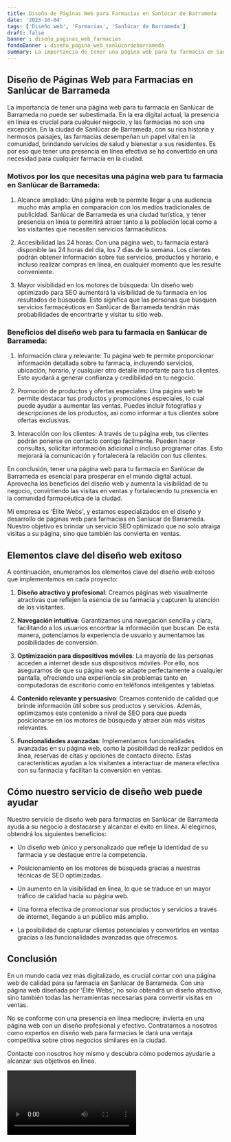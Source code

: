 ```yaml
---
title: Diseño de Páginas Web para Farmacias en Sanlúcar de Barrameda
date: '2023-10-04'
tags: ['Diseño web', 'Farmacias', 'Sanlúcar de Barrameda']
draft: false
banner : diseño_paginas_web_farmacias
fondoBanner : diseño_pagina_web_sanlúcardebarrameda
summary: La importancia de tener una página web para tu farmacia en Sanlúcar de Barrameda no puede ser subestimada. En la era digital actual, la presencia en línea es crucial para cualquier negocio, y las farmacias no son una excepción. En la ciudad de Sanlúcar de Barrameda, con su rica historia y hermosos paisajes, las farmacias desempeñan un papel vital en la comunidad, brindando servicios de salud y bienestar a sus residentes. Es por eso que tener una presencia en línea efectiva se ha convertido en una necesidad para cualquier farmacia en la ciudad.
---
```


## Diseño de Páginas Web para Farmacias en Sanlúcar de Barrameda

La importancia de tener una página web para tu farmacia en Sanlúcar de Barrameda no puede ser subestimada. En la era digital actual, la presencia en línea es crucial para cualquier negocio, y las farmacias no son una excepción. En la ciudad de Sanlúcar de Barrameda, con su rica historia y hermosos paisajes, las farmacias desempeñan un papel vital en la comunidad, brindando servicios de salud y bienestar a sus residentes. Es por eso que tener una presencia en línea efectiva se ha convertido en una necesidad para cualquier farmacia en la ciudad.

### Motivos por los que necesitas una página web para tu farmacia en Sanlúcar de Barrameda:

1. Alcance ampliado: Una página web te permite llegar a una audiencia mucho más amplia en comparación con los medios tradicionales de publicidad. Sanlúcar de Barrameda es una ciudad turística, y tener presencia en línea te permitirá atraer tanto a la población local como a los visitantes que necesiten servicios farmacéuticos.

2. Accesibilidad las 24 horas: Con una página web, tu farmacia estará disponible las 24 horas del dia, los 7 días de la semana. Los clientes podrán obtener información sobre tus servicios, productos y horario, e incluso realizar compras en línea, en cualquier momento que les resulte conveniente.

3. Mayor visibilidad en los motores de búsqueda: Un diseño web optimizado para SEO aumentará la visibilidad de tu farmacia en los resultados de búsqueda. Esto significa que las personas que busquen servicios farmacéuticos en Sanlúcar de Barrameda tendrán más probabilidades de encontrarte y visitar tu sitio web.

### Beneficios del diseño web para tu farmacia en Sanlúcar de Barrameda:

1. Información clara y relevante: Tu página web te permite proporcionar información detallada sobre tu farmacia, incluyendo servicios, ubicación, horario, y cualquier otro detalle importante para tus clientes. Esto ayudará a generar confianza y credibilidad en tu negocio.

2. Promoción de productos y ofertas especiales: Una página web te permite destacar tus productos y promociones especiales, lo cual puede ayudar a aumentar las ventas. Puedes incluir fotografías y descripciones de los productos, así como informar a tus clientes sobre ofertas exclusivas.

3. Interacción con los clientes: A través de tu página web, tus clientes podrán ponerse en contacto contigo fácilmente. Pueden hacer consultas, solicitar información adicional o incluso programar citas. Esto mejorará la comunicación y fortalecerá la relación con tus clientes.

En conclusión, tener una página web para tu farmacia en Sanlúcar de Barrameda es esencial para prosperar en el mundo digital actual. Aprovecha los beneficios del diseño web y aumenta la visibilidad de tu negocio, convirtiendo las visitas en ventas y fortaleciendo tu presencia en la comunidad farmacéutica de la ciudad.

<GifSeo />

<Cta />

Mi empresa es 'Élite Webs', y estamos especializados en el diseño y desarrollo de páginas web para farmacias en Sanlúcar de Barrameda. Nuestro objetivo es brindar un servicio SEO optimizado que no solo atraiga visitas a su página, sino que también las convierta en ventas.

## Elementos clave del diseño web exitoso

A continuación, enumeramos los elementos clave del diseño web exitoso que implementamos en cada proyecto:

1. **Diseño atractivo y profesional**: Creamos páginas web visualmente atractivas que reflejen la esencia de su farmacia y capturen la atención de los visitantes.

2. **Navegación intuitiva**: Garantizamos una navegación sencilla y clara, facilitando a los usuarios encontrar la información que buscan. De esta manera, potenciamos la experiencia de usuario y aumentamos las posibilidades de conversión.

3. **Optimización para dispositivos móviles**: La mayoría de las personas acceden a internet desde sus dispositivos móviles. Por ello, nos aseguramos de que su página web se adapte perfectamente a cualquier pantalla, ofreciendo una experiencia sin problemas tanto en computadoras de escritorio como en teléfonos inteligentes y tabletas.

4. **Contenido relevante y persuasivo**: Creamos contenido de calidad que brinde información útil sobre sus productos y servicios. Además, optimizamos este contenido a nivel de SEO para que pueda posicionarse en los motores de búsqueda y atraer aún más visitas relevantes.

5. **Funcionalidades avanzadas**: Implementamos funcionalidades avanzadas en su página web, como la posibilidad de realizar pedidos en línea, reservas de citas y opciones de contacto directo. Estas características ayudan a los visitantes a interactuar de manera efectiva con su farmacia y facilitan la conversión en ventas.

## Cómo nuestro servicio de diseño web puede ayudar

Nuestro servicio de diseño web para farmacias en Sanlúcar de Barrameda ayuda a su negocio a destacarse y alcanzar el éxito en línea. Al elegirnos, obtendrá los siguientes beneficios:

- Un diseño web único y personalizado que refleje la identidad de su farmacia y se destaque entre la competencia.

- Posicionamiento en los motores de búsqueda gracias a nuestras técnicas de SEO optimizadas.

- Un aumento en la visibilidad en línea, lo que se traduce en un mayor tráfico de calidad hacia su página web.

- Una forma efectiva de promocionar sus productos y servicios a través de internet, llegando a un público más amplio.

- La posibilidad de capturar clientes potenciales y convertirlos en ventas gracias a las funcionalidades avanzadas que ofrecemos.

## Conclusión

En un mundo cada vez más digitalizado, es crucial contar con una página web de calidad para su farmacia en Sanlúcar de Barrameda. Con una página web diseñada por 'Élite Webs', no solo obtendrá un diseño atractivo, sino también todas las herramientas necesarias para convertir visitas en ventas.

No se conforme con una presencia en línea mediocre; invierta en una página web con un diseño profesional y efectivo. Contratarnos a nosotros como expertos en diseño web para farmacias le dará una ventaja competitiva sobre otros negocios similares en la ciudad.

Contacte con nosotros hoy mismo y descubra cómo podemos ayudarle a alcanzar sus objetivos en línea.

<Video />

<CtaBot job='Farmacias' city='Sanlúcar de Barrameda'/>

<Gmaps query='Sanlúcar de Barrameda+españa+maps' />